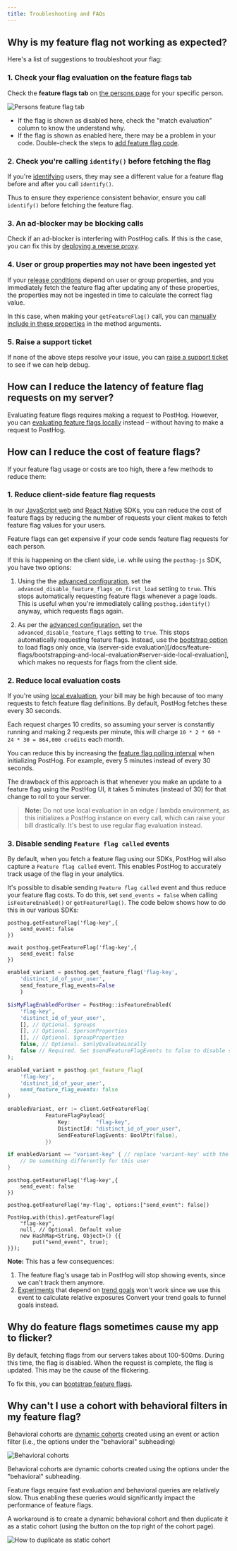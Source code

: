```yaml
---
title: Troubleshooting and FAQs
---
```


## Why is my feature flag not working as expected?

Here's a list of suggestions to troubleshoot your flag:

### 1. Check your flag evaluation on the feature flags tab

Check the **feature flags tab** on [the persons page](https://app.posthog.com/persons) for your specific person.

![Persons feature flag tab](../../images/docs/feature-flags/persons-feature-flag-tab.png)

- If the flag is shown as disabled here, check the "match evaluation" column to know the understand why.
- If the flag is shown as enabled here, there may be a problem in your code. Double-check the steps to [add feature flag code](/docs/feature-flags/adding-feature-flag-code).

### 2. Check you're calling `identify()` before fetching the flag

If you're [identifying]((/docs/product-analytics/identify)) users, they may see a different value for a feature flag before and after you call `identify()`. 

Thus to ensure they experience consistent behavior, ensure you call `identify()` before fetching the feature flag.

### 3. An ad-blocker may be blocking calls

Check if an ad-blocker is interfering with PostHog calls. If this is the case, you can fix this by [deploying a reverse proxy](/docs/advanced/proxy).

### 4. User or group properties may not have been ingested yet

If your [release conditions](/docs/feature-flags/creating-feature-flags#release-conditions) depend on user or group properties, and you immediately fetch the feature flag after updating any of these properties, the properties may not be ingested in time to calculate the correct flag value.

In this case, when making your `getFeatureFlag()` call, you can [manually include in these properties](/docs/feature-flags/adding-feature-flag-code#advanced-overriding-server-properties) in the method arguments.

### 5. Raise a support ticket

If none of the above steps resolve your issue, you can [raise a support ticket](https://app.posthog.com/home#supportModal) to see if we can help debug.


<FAQFalseOrNoneEvents />

## How can I reduce the latency of feature flag requests on my server?

Evaluating feature flags requires making a request to PostHog. However, you can [evaluating feature flags locally](/docs/feature-flags/bootstrapping-and-local-evaluation#server-side-local-evaluation) instead – without having to make a request to PostHog.

## How can I reduce the cost of feature flags?

If your feature flag usage or costs are too high, there a few methods to reduce them:

### 1. Reduce client-side feature flag requests

In our [JavaScript web](/docs/libraries/js) and [React Native](/docs/libraries/react-native) SDKs, you can reduce the cost of feature flags by reducing the number of requests your client makes to fetch feature flag values for your users.

Feature flags can get expensive if your code sends feature flag requests for each person.

If this is happening on the client side, i.e. while using the `posthog-js` SDK, you have two options:

1. Using the the [advanced configuration](/docs/libraries/js#advanced-configuration), set the `advanced_disable_feature_flags_on_first_load` setting to `true`. This stops automatically requesting feature flags whenever a page loads. This is useful when you're immediately calling `posthog.identify()` anyway, which requests flags again.

2. As per the [advanced configuration](/docs/libraries/js#advanced-configuration), set the `advanced_disable_feature_flags` setting to `true`. This stops automatically requesting feature flags. Instead, use the [bootstrap option](/docs/libraries/js#bootstrapping-flags) to load flags only once, via (server-side evaluation)[/docs/feature-flags/bootstrapping-and-local-evaluation#server-side-local-evaluation], which makes no requests for flags from the client side.

### 2. Reduce local evaluation costs

If you're using [local evaluation](/docs/feature-flags/local-evaluation), your bill may be high because of too many requests to fetch feature flag definitions. By default, PostHog fetches these every 30 seconds.

Each request charges 10 credits, so assuming your server is constantly running and making 2 requests per minute, this will charge `10 * 2 * 60 * 24 * 30 = 864,000 credits` each month.

You can reduce this by increasing the [feature flag polling interval](/docs/feature-flags/local-evaluation#step-2-initialize-posthog-with-your-personal-api-key) when initializing PostHog. For example, every 5 minutes instead of every 30 seconds.

The drawback of this approach is that whenever you make an update to a feature flag using the PostHog UI, it takes 5 minutes (instead of 30) for that change to roll to your server.

> **Note:** Do not use local evaluation in an edge / lambda environment, as this initializes a PostHog instance on every call, which can raise your bill drastically. It's best to use regular flag evaluation instead.

### 3. Disable sending `Feature flag called` events

By default, when you fetch a feature flag using our SDKs, PostHog will also capture a `Feature flag called` event. This enables PostHog to accurately track usage of the flag in your analytics.

It's possible to disable sending `Feature flag called` event and thus reduce your feature flag costs. To do this, set `send_events = false` when calling `isFeatureEnabled()` or `getFeatureFlag()`. The code below shows how to do this in our various SDKs:

<MultiLanguage>

```js-web
posthog.getFeatureFlag('flag-key',{
    send_event: false
})
```

```node
await posthog.getFeatureFlag('flag-key',{
    send_event: false
})
```

```python
enabled_variant = posthog.get_feature_flag('flag-key', 
    'distinct_id_of_your_user',
    send_feature_flag_events=False
    )
```

```php
$isMyFlagEnabledForUser = PostHog::isFeatureEnabled(
    'flag-key', 
    'distinct_id_of_your_user',
    [], // Optional. $groups
    [], // Optional. $personProperties
    [], // Optional. $groupProperties
    false, // Optional. $onlyEvaluateLocally
    false // Required. Set $sendFeatureFlagEvents to false to disable sending "feature flag called" events
);
```

```ruby
enabled_variant = posthog.get_feature_flag(
    'flag-key', 
    'distinct_id_of_your_user',
    send_feature_flag_events: false
)
```

```go
enabledVariant, err := client.GetFeatureFlag(
            FeatureFlagPayload{
                Key:        "flag-key",
                DistinctId: "distinct_id_of_your_user",
                SendFeatureFlagEvents: BoolPtr(false),
            })

if enabledVariant == "variant-key" { // replace 'variant-key' with the key of your variant
    // Do something differently for this user
}
```

```react-native
posthog.getFeatureFlag('flag-key',{
    send_event: false
})
```

```ios
posthog.getFeatureFlag('my-flag', options:["send_event": false])
```

```android
PostHog.with(this).getFeatureFlag(
    "flag-key",
    null, // Optional. Default value
    new HashMap<String, Object>() {{
        put("send_event", true);
}});
```

</MultiLanguage>


**Note:** This has a few consequences:

1. The feature flag's usage tab in PostHog will stop showing events, since we can't track them anymore.
2. [Experiments](/docs/experiments) that depend on [trend goals](/docs/experiments/creating-an-experiment#experiment-goal) won't work since we use this event to calculate relative exposures Convert your trend goals to funnel goals instead.


## Why do feature flags sometimes cause my app to flicker?

By default, fetching flags from our servers takes about 100-500ms. During this time, the flag is disabled. When the request is complete, the flag is updated. This may be the cause of the flickering.

To fix this, you can [bootstrap feature flags](/docs/feature-flags/bootstrapping).

## Why can't I use a cohort with behavioral filters in my feature flag?

Behavioral cohorts are [dynamic cohorts](/docs/data/cohorts#dynamic-cohorts) created using an event or action filter (i.e., the options under the "behavioral" subheading)

![Behavioral cohorts](../../images/docs/feature-flags/behavioral-cohorts.png)
<Caption>
Behavioral cohorts are dynamic cohorts created using the options under the "behavioral" subheading.
</Caption>

Feature flags require fast evaluation and behavioral queries are relatively slow. Thus enabling these queries would significantly impact the performance of feature flags. 

A workaround is to create a dynamic behavioral cohort and then duplicate it as a static cohort (using the button on the top right of the cohort page).

![How to duplicate as static cohort](../../images/docs/feature-flags/duplicate-as-static-cohort.png)

